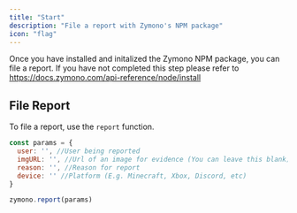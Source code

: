 ```yaml
---
title: "Start"
description: "File a report with Zymono's NPM package"
icon: "flag"
---
```


Once you have installed and initalized the Zymono NPM package, you can file a report. If you have not completed this step please refer to https://docs.zymono.com/api-reference/node/install

## File Report

To file a report, use the `report` function.

```js
const params = {
  user: '', //User being reported
  imgURL: '', //Url of an image for evidence (You can leave this blank)
  reason: '', //Reason for report
  device: '' //Platform (E.g. Minecraft, Xbox, Discord, etc)
}

zymono.report(params)
```
